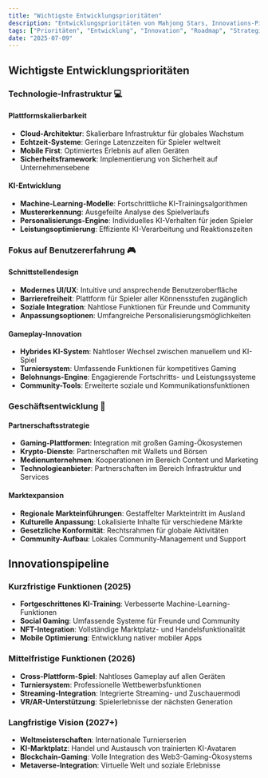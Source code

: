 ```yaml
---
title: "Wichtigste Entwicklungsprioritäten"
description: "Entwicklungsprioritäten von Mahjong Stars, Innovations-Pipeline und Geschäftsentwicklungsstrategie für Plattformwachstum."
tags: ["Prioritäten", "Entwicklung", "Innovation", "Roadmap", "Strategie"]
date: "2025-07-09"
---
```


## Wichtigste Entwicklungsprioritäten

### Technologie-Infrastruktur 💻

#### Plattformskalierbarkeit
- **Cloud-Architektur**: Skalierbare Infrastruktur für globales Wachstum
- **Echtzeit-Systeme**: Geringe Latenzzeiten für Spieler weltweit
- **Mobile First**: Optimiertes Erlebnis auf allen Geräten
- **Sicherheitsframework**: Implementierung von Sicherheit auf Unternehmensebene

#### KI-Entwicklung
- **Machine-Learning-Modelle**: Fortschrittliche KI-Trainingsalgorithmen
- **Mustererkennung**: Ausgefeilte Analyse des Spielverlaufs
- **Personalisierungs-Engine**: Individuelles KI-Verhalten für jeden Spieler
- **Leistungsoptimierung**: Effiziente KI-Verarbeitung und Reaktionszeiten

### Fokus auf Benutzererfahrung 🎮

#### Schnittstellendesign
- **Modernes UI/UX**: Intuitive und ansprechende Benutzeroberfläche
- **Barrierefreiheit**: Plattform für Spieler aller Könnensstufen zugänglich
- **Soziale Integration**: Nahtlose Funktionen für Freunde und Community
- **Anpassungsoptionen**: Umfangreiche Personalisierungsmöglichkeiten

#### Gameplay-Innovation
- **Hybrides KI-System**: Nahtloser Wechsel zwischen manuellem und KI-Spiel
- **Turniersystem**: Umfassende Funktionen für kompetitives Gaming
- **Belohnungs-Engine**: Engagierende Fortschritts- und Leistungssysteme
- **Community-Tools**: Erweiterte soziale und Kommunikationsfunktionen

### Geschäftsentwicklung 🤝

#### Partnerschaftsstrategie
- **Gaming-Plattformen**: Integration mit großen Gaming-Ökosystemen
- **Krypto-Dienste**: Partnerschaften mit Wallets und Börsen
- **Medienunternehmen**: Kooperationen im Bereich Content und Marketing
- **Technologieanbieter**: Partnerschaften im Bereich Infrastruktur und Services

#### Marktexpansion
- **Regionale Markteinführungen**: Gestaffelter Markteintritt im Ausland
- **Kulturelle Anpassung**: Lokalisierte Inhalte für verschiedene Märkte
- **Gesetzliche Konformität**: Rechtsrahmen für globale Aktivitäten
- **Community-Aufbau**: Lokales Community-Management und Support

## Innovationspipeline

### Kurzfristige Funktionen (2025)
- **Fortgeschrittenes KI-Training**: Verbesserte Machine-Learning-Funktionen
- **Social Gaming**: Umfassende Systeme für Freunde und Community
- **NFT-Integration**: Vollständige Marktplatz- und Handelsfunktionalität
- **Mobile Optimierung**: Entwicklung nativer mobiler Apps

### Mittelfristige Funktionen (2026)
- **Cross-Plattform-Spiel**: Nahtloses Gameplay auf allen Geräten
- **Turniersystem**: Professionelle Wettbewerbsfunktionen
- **Streaming-Integration**: Integrierte Streaming- und Zuschauermodi
- **VR/AR-Unterstützung**: Spielerlebnisse der nächsten Generation

### Langfristige Vision (2027+)
- **Weltmeisterschaften**: Internationale Turnierserien
- **KI-Marktplatz**: Handel und Austausch von trainierten KI-Avataren
- **Blockchain-Gaming**: Volle Integration des Web3-Gaming-Ökosystems
- **Metaverse-Integration**: Virtuelle Welt und soziale Erlebnisse